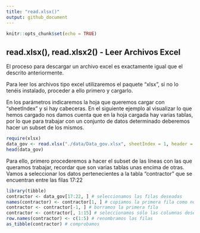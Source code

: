 ```yaml
---
title: "read.xlsx()"
output: github_document
---
```


```r
knitr::opts_chunk$set(echo = TRUE)
```

## read.xlsx(), read.xlsx2() - Leer Archivos Excel
El proceso para descargar un archivo excel es exactamente igual que el descrito anteriormente.

Para leer los archivos tipo excel utilizaremos el paquete "xlsx", si no lo tenéis instalado, proceder a ello primero y cargarlo.

En los parámetros indicaremos la hoja que queremos cargar con "sheetIndex" y si hay cabeceras. En el siguiente ejemplo al visualizar lo que hemos cargado nos damos cuenta que en la hoja cargada hay varias tablas, por lo que para trabajar con un conjunto de datos determinado deberemos hacer un subset de los mismos.
```r
require(xlsx)
data_gov <- read.xlsx("./data/Data_gov.xlsx", sheetIndex = 1, header = TRUE)
head(data_gov)
```

Para ello, primero procederemos a hacer el subset de las líneas con las que queramos trabajar, recordar que son varias tablas unas encima de otras. Vamos a seleccionar los datos pertenecientes a la tabla "contractor" que se encuentran entre las filas 17:22
```r
library(tibble)
contractor <- data_gov[17:22, ] # seleccionamos las filas deseadas
names(contractor) <- contractor[1, ] # copiamos la primera fila como nombres de varible
contractor <- contractor[-1, ] # borramos la primera fila
contractor <- contractor[, 1:15] # seleccionamos sólo las columnas deseadas
row.names(contractor) <- c(1:5) # renombramos las filas
as_tibble(contractor) # comprobamos
```
